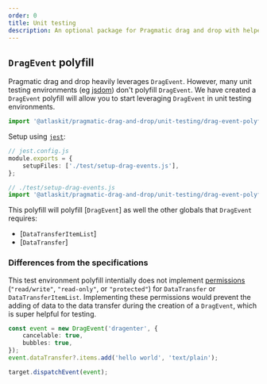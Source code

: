 ```yaml
---
order: 0
title: Unit testing
description: An optional package for Pragmatic drag and drop with helpers for unit testing
---
```


## `DragEvent` polyfill

Pragmatic drag and drop heavily leverages `DragEvent`. However, many unit testing environments (eg
[jsdom](https://github.com/jsdom/jsdom)) don't polyfill `DragEvent`. We have created a `DragEvent`
polyfill will allow you to start leveraging `DragEvent` in unit testing environments.

```ts
import '@atlaskit/pragmatic-drag-and-drop/unit-testing/drag-event-polyfill';
```

Setup using [`jest`](https://jestjs.io/):

```ts
// jest.config.js
module.exports = {
	setupFiles: ['./test/setup-drag-events.js'],
};

// ./test/setup-drag-events.js
import '@atlaskit/pragmatic-drag-and-drop/unit-testing/drag-event-polyfill';
```

This polyfill will polyfill [`DragEvent`] as well the other globals that `DragEvent` requires:

- [`DataTransferItemList`]
- [`DataTransfer`]

### Differences from the specifications

This test environment polyfill intentially does not implement
[permissions](https://html.spec.whatwg.org/multipage/dnd.html#the-drag-data-store) (`"read/write"`,
`"read-only"`, or `"protected"`) for `DataTransfer` or `DataTransferItemList`. Implementing these
permissions would prevent the adding of data to the data transfer during the creation of a
`DragEvent`, which is super helpful for testing.

```ts
const event = new DragEvent('dragenter', {
	cancelable: true,
	bubbles: true,
});
event.dataTransfer?.items.add('hello world', 'text/plain');

target.dispatchEvent(event);
```
